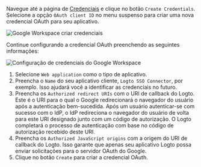 Navegue até a página de [Credenciais](https://console.cloud.google.com/apis/credentials) e clique no botão `Create Credentials`. Selecione a opção `OAuth client ID` no menu suspenso para criar uma nova credencial OAuth para seu aplicativo.

<img
  src="/img/assets/google_workspace_create_credentials.webp"
  alt="Google Workspace criar credenciais"
/>

Continue configurando a credencial OAuth preenchendo as seguintes informações:

<img
  src="/img/assets/google_workspace_credentials_config.webp"
  alt="Configuração de credenciais do Google Workspace"
/>

1. Selecione `Web application` como o tipo de aplicativo.
2. Preencha o `Name` do seu aplicativo cliente, `Logto SSO Connector`, por exemplo. Isso ajudará você a identificar as credenciais no futuro.
3. Preencha os `Authorized redirect URIs` com o URI de callback do Logto. Este é o URI para o qual o Google redirecionará o navegador do usuário após a autenticação bem-sucedida. Após um usuário autenticar-se com sucesso com o IdP, o IdP redireciona o navegador do usuário de volta para este URI designado junto com um código de autorização. O Logto completará o processo de autenticação com base no código de autorização recebido deste URI.
4. Preencha os `Authorized JavaScript origins` com a origem do URI de callback do Logto. Isso garante que apenas seu aplicativo Logto possa enviar solicitações para o servidor OAuth do Google.
5. Clique no botão `Create` para criar a credencial OAuth.

